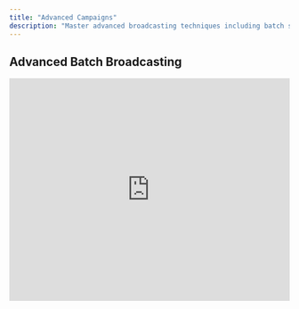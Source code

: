 ```yaml
---
title: "Advanced Campaigns"
description: "Master advanced broadcasting techniques including batch sending and campaign strategies"
---
```


## Advanced Batch Broadcasting

<iframe 
  src="https://www.loom.com/embed/78c1a175b80e4f7597b4779a239d7b5a" 
  width="100%" 
  height="400"
  frameBorder={0} 
  allowFullScreen
/>

**Duration:** 6 minutes

Learn advanced broadcasting techniques including batch sending to improve deliverability rates and avoid carrier restrictions.

<Accordion title="Why Use Batch Broadcasting?">
  - **Better Deliverability:** Carriers prefer gradual sending over bulk sends
  - **Improved Engagement:** Staggered sends can lead to better response rates  
  - **Compliance:** Helps maintain good standing with SMS carriers
  - **Analytics:** Better tracking of message performance over time
  - **Load Management:** Prevents overwhelming your inbox with responses
</Accordion>

## Never Give Up Strategy

<iframe 
  src="https://www.loom.com/embed/2425b34f5fb54b9b80007e37054b4275" 
  width="100%" 
  height="400"
  frameBorder={0} 
  allowFullScreen
/>

**Duration:** 4 minutes

Develop a persistent and effective outreach strategy that maintains professionalism while maximizing your chances of connecting with prospects.

<Tip>
  **Key Principles:**
  - Vary your message approach across touchpoints
  - Space out your outreach appropriately  
  - Provide value in every interaction
  - Track what works and double down on successful strategies
</Tip>

## Batch Sending Strategy

<CardGroup cols={2}>
  <Card title="Small Batches" icon="layer-group">
    Send to 50-100 contacts at a time for better control
  </Card>
  <Card title="Time Delays" icon="clock">
    Space batches 15-30 minutes apart
  </Card>
  <Card title="Monitor Performance" icon="chart-line">
    Track delivery and response rates per batch
  </Card>
  <Card title="Adjust Strategy" icon="arrows-rotate">
    Modify approach based on batch performance
  </Card>
</CardGroup>

## Campaign Sequencing

<Steps>
  <Step title="Initial Outreach">
    Send your primary message to the full audience
  </Step>
  <Step title="Follow-up Sequence">
    Create 2-3 follow-up messages for non-responders
  </Step>
  <Step title="Value-Added Content">
    Share helpful resources or insights
  </Step>
  <Step title="Final Attempt">
    Last touchpoint before moving to inactive list
  </Step>
  <Step title="Re-engagement">
    Periodic campaigns to reactivate dormant contacts
  </Step>
</Steps>

## Multi-Channel Campaigns

<Accordion title="Channel Integration">
  **Combine Multiple Touchpoints:**
  - SMS for immediate attention
  - Email for detailed information
  - Phone calls for high-priority prospects
  - Social media for relationship building
  - Direct mail for premium prospects
</Accordion>

<Accordion title="Channel Timing">
  **Strategic Sequencing:**
  - Day 1: Initial SMS or email
  - Day 3: Follow-up via different channel
  - Day 7: Phone call attempt
  - Day 14: Value-added content via email
  - Day 21: Final outreach attempt
</Accordion>

## Persistence Without Pestering

### Professional Persistence Guidelines

- **Value First:** Each touchpoint should provide value
- **Vary Approaches:** Change message style and format
- **Respect Responses:** Honor opt-outs immediately  
- **Professional Tone:** Maintain courtesy throughout
- **Track Interactions:** Note all touchpoints and responses

### When to Stop

Stop outreach when contacts:
- Explicitly request to be removed
- Show no engagement after 5-7 touchpoints
- Mark messages as spam
- Block or unsubscribe from communications

<Warning>
  **Compliance Alert:** Always respect unsubscribe requests and maintain compliant outreach practices. Persistent doesn't mean ignoring opt-out requests.
</Warning>

## Campaign Analytics & Optimization

<CardGroup cols={3}>
  <Card title="Track Delivery Rates" icon="truck">
    Monitor how many messages successfully reach your contacts
  </Card>
  <Card title="Measure Engagement" icon="chart-bar">
    Analyze response rates and interaction metrics
  </Card>
  <Card title="Optimize Timing" icon="clock">
    Find the best times to send broadcasts for maximum impact
  </Card>
</CardGroup>

## A/B Testing Strategies

Test different elements to optimize performance:

- **Message Content:** Try different headlines and calls-to-action
- **Send Times:** Compare morning vs. afternoon sends
- **Personalization:** Test with and without names/custom fields
- **Message Length:** Compare short vs. longer messages
- **Offer Types:** Test different incentives or value propositions

<Info>
  **Testing Best Practice:** Only test one element at a time to accurately measure what's driving performance differences.
</Info>

## Advanced Segmentation for Campaigns

### Behavioral Segments
- Recent website visitors
- Email opens in last 30 days
- Previous campaign responders
- High-engagement contacts

### Lifecycle Segments  
- New prospects (0-30 days)
- Warm leads (30-90 days)
- Long-term prospects (90+ days)
- Past customers for re-engagement

<Tip>
  **Campaign Success:** The most successful campaigns combine compelling messaging, strategic timing, appropriate persistence, and continuous optimization based on results.
</Tip>